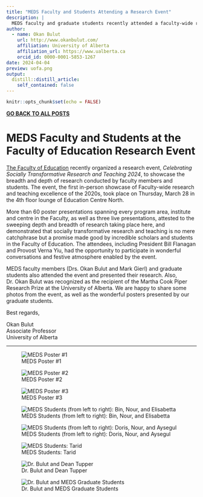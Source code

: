 ```yaml
---
title: "MEDS Faculty and Students Attending a Research Event"
description: |
  MEDS faculty and graduate students recently attended a faculty-wide research event and presented their research. 
author:
  - name: Okan Bulut
    url: http://www.okanbulut.com/
    affiliation: University of Alberta
    affiliation_url: https://www.ualberta.ca
    orcid_id: 0000-0001-5853-1267
date: 2024-04-04
preview: uofa.png
output:
  distill::distill_article:
    self_contained: false
---
```


```r
knitr::opts_chunk$set(echo = FALSE)
```

[**GO BACK TO ALL POSTS**](https://okanbulut.github.io/meds/)


# MEDS Faculty and Students at the Faculty of Education Research Event

[The Faculty of Education](https://www.ualberta.ca/education/index.html) recently organized a research event, *Celebrating Socially Transformative Research and Teaching 2024*, to showcase the breadth and depth of research conducted by faculty members and students. The event, the first in-person showcase of Faculty-wide research and teaching excellence of the 2020s, took place on Thursday, March 28 in the 4th floor lounge of Education Centre North. 

More than 60 poster presentations spanning every program area, institute and centre in the Faculty, as well as three live presentations, attested to the sweeping depth and breadth of research taking place here, and demonstrated that socially transformative research and teaching is no mere catchphrase but a promise made good by incredible scholars and students in the Faculty of Education. The attendees, including President Bill Flanagan and Provost Verna Yiu, had the opportunity to participate in wonderful conversations and festive atmosphere enabled by the event.

MEDS faculty members (Drs. Okan Bulut and Mark Gierl) and graduate students also attended the event and presented their research. Also, Dr. Okan Bulut was recognized as the recipient of the Martha Cook Piper Research Prize at the University of Alberta. We are happy to share some photos from the event, as well as the wonderful posters presented by our graduate students. 

Best regards,

Okan Bulut  
Associate Professor  
University of Alberta

***

![MEDS Poster #1](poster1.png)

![MEDS Poster #2](poster2.png)

![MEDS Poster #3](poster3.png)

![MEDS Students (from left to right): Bin, Nour, and Elisabetta](PXL_20240328_212216153.jpg)

![MEDS Students (from left to right): Doris, Nour, and Aysegul](PXL_20240328_212109999.jpg)

![MEDS Students: Tarid](PXL_20240328_212034872.jpg)

![Dr. Bulut and Dean Tupper](IMG-20240328-WA0003.jpg)

![Dr. Bulut and MEDS Graduate Students](IMG-20240328-WA0011.jpg)



